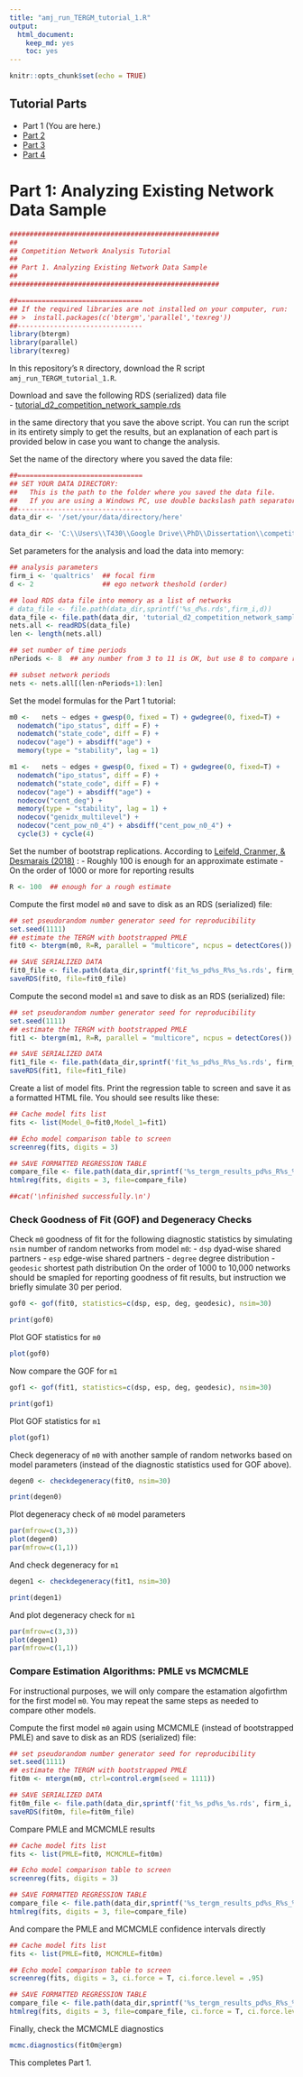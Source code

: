 ```yaml
---
title: "amj_run_TERGM_tutorial_1.R"
output: 
  html_document: 
    keep_md: yes
    toc: yes
---
```


```r
knitr::opts_chunk$set(echo = TRUE)
```

## Tutorial Parts
- Part 1 (You are here.)
- [Part 2](https://www.jstatsoft.org/index.php/jss/article/view/v024i03/v24i03.pdf  "download")
- [Part 3](https://arxiv.org/pdf/1708.02598.pdf  "link")
- [Part 4](https://www.jstatsoft.org/index.php/jss/article/view/v083i06/v83i06.pdf "download")


# Part 1: Analyzing Existing Network Data Sample


```r
####################################################
##
## Competition Network Analysis Tutorial
##
## Part 1. Analyzing Existing Network Data Sample
##
####################################################

##===============================
## If the required libraries are not installed on your computer, run:
## >  install.packages(c('btergm','parallel','texreg'))
##-------------------------------
library(btergm)
library(parallel)
library(texreg)
```

In this repository's `R` directory, download the R script `amj_run_TERGM_tutorial_1.R`. 

Download and save the following RDS (serialized) data file     
- [tutorial_d2_competition_network_sample.rds](https://drive.google.com/file/d/1DcpV0tomKyeY4BUsWcBZ1WSOIYOxPYMG/view?usp=sharing "Example Competition Network Sample")

in the same directory that you save the above script. You can run the script in its entirety simply to get the results, but an explanation of each part is provided below in case you want to change the analysis. 

Set the name of the directory where you saved the data file:
```r
##===============================
## SET YOUR DATA DIRECTORY:
##   This is the path to the folder where you saved the data file.
##   If you are using a Windows PC, use double backslash path separators "..\\dir\\subdir\\.."
##-------------------------------
data_dir <- '/set/your/data/directory/here'
```

```r
data_dir <- 'C:\\Users\\T430\\Google Drive\\PhD\\Dissertation\\competition networks\\compnet-awareness-tutorial\\data'
```


Set parameters for the analysis and load the data into memory:
```r
## analysis parameters
firm_i <- 'qualtrics'  ## focal firm
d <- 2                 ## ego network theshold (order)

## load RDS data file into memory as a list of networks
# data_file <- file.path(data_dir,sprintf('%s_d%s.rds',firm_i,d))
data_file <- file.path(data_dir, 'tutorial_d2_competition_network_sample.rds')
nets.all <- readRDS(data_file)
len <- length(nets.all)

## set number of time periods
nPeriods <- 8  ## any number from 3 to 11 is OK, but use 8 to compare results with example

## subset network periods
nets <- nets.all[(len-nPeriods+1):len]
```

Set the model formulas for the Part 1 tutorial:
```r
m0 <-   nets ~ edges + gwesp(0, fixed = T) + gwdegree(0, fixed=T) + 
  nodematch("ipo_status", diff = F) + 
  nodematch("state_code", diff = F) + 
  nodecov("age") + absdiff("age") + 
  memory(type = "stability", lag = 1)

m1 <-   nets ~ edges + gwesp(0, fixed = T) + gwdegree(0, fixed=T) + 
  nodematch("ipo_status", diff = F) + 
  nodematch("state_code", diff = F) + 
  nodecov("age") + absdiff("age") + 
  nodecov("cent_deg") +
  memory(type = "stability", lag = 1) + 
  nodecov("genidx_multilevel") + 
  nodecov("cent_pow_n0_4") + absdiff("cent_pow_n0_4") + 
  cycle(3) + cycle(4) 
```

Set the number of bootstrap replications. According to [Leifeld, Cranmer, & Desmarais (2018)](https://www.jstatsoft.org/article/view/v083i06 "Temporal Exponential Random Graph Models with btergm") :
- Roughly 100 is enough for an approximate estimate
- On the order of 1000 or more for reporting results

```r
R <- 100  ## enough for a rough estimate
```

Compute the first model `m0` and save to disk as an RDS (serialized) file:
```r
## set pseudorandom number generator seed for reproducibility
set.seed(1111)
## estimate the TERGM with bootstrapped PMLE
fit0 <- btergm(m0, R=R, parallel = "multicore", ncpus = detectCores())

## SAVE SERIALIZED DATA
fit0_file <- file.path(data_dir,sprintf('fit_%s_pd%s_R%s_%s.rds', firm_i, nPeriods, R, 'm0'))
saveRDS(fit0, file=fit0_file)
```

Compute the second model `m1` and save to disk as an RDS (serialized) file:
```r
## set pseudorandom number generator seed for reproducibility
set.seed(1111)
## estimate the TERGM with bootstrapped PMLE
fit1 <- btergm(m1, R=R, parallel = "multicore", ncpus = detectCores())  

## SAVE SERIALIZED DATA
fit1_file <- file.path(data_dir,sprintf('fit_%s_pd%s_R%s_%s.rds', firm_i, nPeriods, R, 'm1'))
saveRDS(fit1, file=fit1_file)
```

Create a list of model fits. Print the regression table to screen and save it as a formatted HTML file.
You should see results like these:

```r
## Cache model fits list
fits <- list(Model_0=fit0,Model_1=fit1)

## Echo model comparison table to screen
screenreg(fits, digits = 3)

## SAVE FORMATTED REGRESSION TABLE
compare_file <- file.path(data_dir,sprintf('%s_tergm_results_pd%s_R%s_%s.html', firm_i, nPeriods, R, 'm0-m1'))
htmlreg(fits, digits = 3, file=compare_file)

##cat('\nfinished successfully.\n')
```

### Check Goodness of Fit (GOF) and Degeneracy Checks

Check `m0` goodness of fit for the following diagnostic statistics by simulating `nsim` number of random networks from model `m0`:
- `dsp` dyad-wise shared partners
- `esp` edge-wise shared partners
- `degree` degree distribution
- `geodesic` shortest path distribution
On the order of 1000 to 10,000 networks should be smapled for reporting goodness of fit results, but instruction we briefly simulate 30 per period.
```r
gof0 <- gof(fit0, statistics=c(dsp, esp, deg, geodesic), nsim=30)

print(gof0)
```

Plot GOF statistics for `m0`
```r
plot(gof0)
```

Now compare the GOF for `m1`
```r
gof1 <- gof(fit1, statistics=c(dsp, esp, deg, geodesic), nsim=30)

print(gof1)
```

Plot GOF statistics for `m1`
```r
plot(gof1)
```

Check degeneracy of `m0` with another sample of random networks based on model parameters (instead of the diagnostic statistics used for GOF above).
```r
degen0 <- checkdegeneracy(fit0, nsim=30)

print(degen0)
```

Plot degeneracy check of `m0` model parameters
```r
par(mfrow=c(3,3))
plot(degen0)
par(mfrow=c(1,1))
```

And check degeneracy for `m1`
```r
degen1 <- checkdegeneracy(fit1, nsim=30)

print(degen1)
```

And plot degeneracy check for `m1`
```r
par(mfrow=c(3,3))
plot(degen1)
par(mfrow=c(1,1))
```


### Compare Estimation Algorithms: PMLE vs MCMCMLE

For instructional purposes, we will only compare the estamation algofirthm for the first model `m0`.  You may repeat the same steps as needed to compare other models.

Compute the first model `m0` again using MCMCMLE (instead of bootstrapped PMLE) and save to disk as an RDS (serialized) file:
```r
## set pseudorandom number generator seed for reproducibility
set.seed(1111)
## estimate the TERGM with bootstrapped PMLE
fit0m <- mtergm(m0, ctrl=control.ergm(seed = 1111))

## SAVE SERIALIZED DATA
fit0m_file <- file.path(data_dir,sprintf('fit_%s_pd%s_%s.rds', firm_i, nPeriods, 'm0m'))
saveRDS(fit0m, file=fit0m_file)
```

Compare PMLE and MCMCMLE results
```r
## Cache model fits list
fits <- list(PMLE=fit0, MCMCMLE=fit0m)

## Echo model comparison table to screen
screenreg(fits, digits = 3)

## SAVE FORMATTED REGRESSION TABLE
compare_file <- file.path(data_dir,sprintf('%s_tergm_results_pd%s_R%s_%s.html', firm_i, nPeriods, R, 'm0PMLE-m0MCMCMLE'))
htmlreg(fits, digits = 3, file=compare_file)
```


And compare the PMLE and MCMCMLE confidence intervals directly
```r
## Cache model fits list
fits <- list(PMLE=fit0, MCMCMLE=fit0m)

## Echo model comparison table to screen
screenreg(fits, digits = 3, ci.force = T, ci.force.level = .95)

## SAVE FORMATTED REGRESSION TABLE
compare_file <- file.path(data_dir,sprintf('%s_tergm_results_pd%s_R%s_%s.html', firm_i, nPeriods, R, 'm0PMLE-m0MCMCMLE_ci'))
htmlreg(fits, digits = 3, file=compare_file, ci.force = T, ci.force.level = .05)
```

Finally, check the MCMCMLE diagnostics
```r
mcmc.diagnostics(fit0m@ergm)
```

This completes Part 1.

